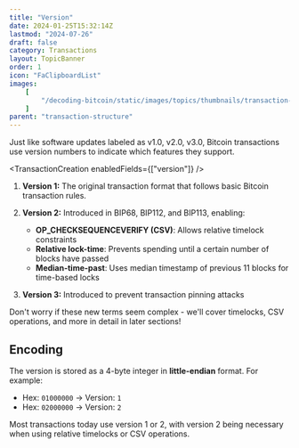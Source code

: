 ```yaml
---
title: "Version"
date: 2024-01-25T15:32:14Z
lastmod: "2024-07-26"
draft: false
category: Transactions
layout: TopicBanner
order: 1
icon: "FaClipboardList"
images:
    [
        "/decoding-bitcoin/static/images/topics/thumbnails/transaction-module/tx-version.webp"
    ]
parent: "transaction-structure"
---
```


Just like software updates labeled as v1.0, v2.0, v3.0, Bitcoin transactions use version numbers to indicate which features they support.

<TransactionCreation enabledFields={["version"]} />

1. **Version 1:** The original transaction format that follows basic Bitcoin transaction rules.

2. **Version 2:** Introduced in BIP68, BIP112, and BIP113, enabling:

    - **OP_CHECKSEQUENCEVERIFY (CSV)**: Allows relative timelock constraints
    - **Relative lock-time**: Prevents spending until a certain number of blocks have passed
    - **Median-time-past**: Uses median timestamp of previous 11 blocks for time-based locks

3. **Version 3:** Introduced to prevent transaction pinning attacks

<ExpandableAlert title="Note" type="info" expandable={false}>
    Don't worry if these new terms seem complex - we'll cover timelocks, CSV
    operations, and more in detail in later sections!
</ExpandableAlert>

## Encoding

The version is stored as a 4-byte integer in **little-endian** format. For example:

-   Hex: `01000000` → Version: `1`
-   Hex: `02000000` → Version: `2`

Most transactions today use version 1 or 2, with version 2 being necessary when using relative timelocks or CSV operations.
